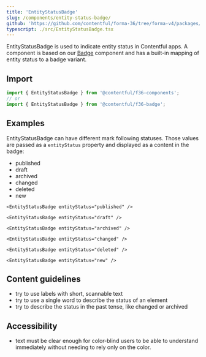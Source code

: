 ```yaml
---
title: 'EntityStatusBadge'
slug: /components/entity-status-badge/
github: 'https://github.com/contentful/forma-36/tree/forma-v4/packages/components/badge'
typescript: ./src/EntityStatusBadge.tsx
---
```



EntityStatusBadge is used to indicate entity status in Contentful apps. A component is based on our [Badge](../components/badge/) component and has a built-in mapping of entity status to a badge variant.

## Import

```jsx static=true
import { EntityStatusBadge } from '@contentful/f36-components';
// or
import { EntityStatusBadge } from '@contentful/f36-badge';
```

## Examples

EntityStatusBadge can have different mark following statuses. Those values are passed as a `entityStatus` property and displayed as a content in the badge:

- published
- draft
- archived
- changed
- deleted
- new

```tsx
<EntityStatusBadge entityStatus="published" />
```

```tsx
<EntityStatusBadge entityStatus="draft" />
```

```tsx
<EntityStatusBadge entityStatus="archived" />
```

```tsx
<EntityStatusBadge entityStatus="changed" />
```

```tsx
<EntityStatusBadge entityStatus="deleted" />
```

```tsx
<EntityStatusBadge entityStatus="new" />
```

<PropsHeading storybookPath="/story/components-entitystatusbadge" />

<Props of="EntityStatusBadge" />

## Content guidelines

- try to use labels with short, scannable text
- try to use a single word to describe the status of an element
- try to describe the status in the past tense, like changed or archived

## Accessibility

- text must be clear enough for color-blind users to be able to understand immediately without needing to rely only on the color.
